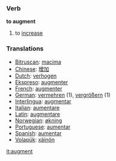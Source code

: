 === Verb ===

'''to augment'''

# to [[increase]]

=== Translations ===
*[[Bitruscan]]: [[macima]]
*[[Chinese]]: [[增加]]
*[[Dutch]]: [[verhogen]]
*[[Ekspreso]]: [[augmenter]]
*[[French]]: [[augmenter]] 
*[[German]]: [[vermehren]] (1), [[vergrößern]] (1)
*[[Interlingua]]: [[augmentar]] 
*[[Italian]]: [[aumentare]] 
*[[Latin]]: [[augmentare]]
*[[Norwegian]]: [[økning]]
*[[Portuguese]]: [[aumentar]] 
*[[Spanish]]: [[aumentar]] 
*[[Volapük]]: [[xäinön]]

[[it:augment]]